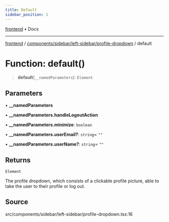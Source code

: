 ```yaml
---
title: Default
sidebar_position: 1
---
```


[frontend](../../../../..) • Docs

***

[frontend](../../../../..) / [components/sidebar/left-sidebar/profile-dropdown](..) / default

# Function: default()

> **default**(`__namedParameters`): `Element`

## Parameters

• **\_\_namedParameters**

• **\_\_namedParameters.handleLogoutAction**

• **\_\_namedParameters.minimize**: `boolean`

• **\_\_namedParameters.userEmail?**: `string`= `""`

• **\_\_namedParameters.userName?**: `string`= `""`

## Returns

`Element`

The profile dropdown, which consists of a clickable profile picture, able to take the user to their profile or log out.

## Source

src/components/sidebar/left-sidebar/profile-dropdown.tsx:16
